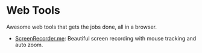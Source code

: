 # Web Tools

Awesome web tools that gets the jobs done, all in a browser.

- [ScreenRecorder.me](https://www.screenrecorder.me/): Beautiful screen recording with mouse tracking and auto zoom.
